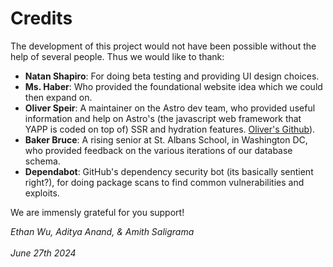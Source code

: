 # Credits

The development of this project would not have been possible without the help of several people. Thus we would like to thank:

- **Natan Shapiro**: For doing beta testing and providing UI design choices. 
- **Ms. Haber**: Who provided the foundational website idea which we could then expand on. 
- **Oliver Speir**: A maintainer on the Astro dev team, who provided useful information and help on Astro's (the javascript web framework that YAPP is coded on top of) SSR and hydration features. [Oliver's Github](https://github.com/OliverSpeir)). 
- **Baker Bruce**: A rising senior at St. Albans School, in Washington DC, who provided feedback on the various iterations of our database schema. 
- **Dependabot**: GitHub's dependency security bot (its basically sentient right?), for doing package scans to find common vulnerabilities and exploits.

We are immensly grateful for you support!

*Ethan Wu, Aditya Anand, & Amith Saligrama* <br></br>
*June 27th 2024*